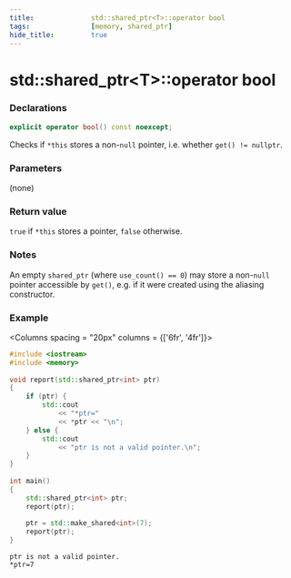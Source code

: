 ```yaml
---
title:              std::shared_ptr<T>::operator bool
tags:               [memory, shared_ptr]
hide_title:         true
---
```



# std::shared_ptr&lt;T>::operator bool

### Declarations

```cpp
explicit operator bool() const noexcept;
```

Checks if `*this` stores a non-`null` pointer, i.e. whether `get() != nullptr`.

### Parameters
(none)

### Return value
`true` if `*this` stores a pointer, `false` otherwise.

### Notes
An empty `shared_ptr` (where `use_count() == 0`) may store a non-`null` pointer accessible by `get()`, e.g. if it were created using the aliasing constructor.

### Example

<Columns spacing = "20px" columns = {['6fr', '4fr']}>
<div>

```cpp
#include <iostream>
#include <memory>
 
void report(std::shared_ptr<int> ptr) 
{
    if (ptr) {
        std::cout 
            << "*ptr=" 
            << *ptr << "\n";
    } else {
        std::cout 
            << "ptr is not a valid pointer.\n";
    }
}
 
int main()
{
    std::shared_ptr<int> ptr;
    report(ptr);
 
    ptr = std::make_shared<int>(7);
    report(ptr);
}
```

</div>
<div>

```plaintext title="Result"
ptr is not a valid pointer.
*ptr=7
```

</div>
</Columns>